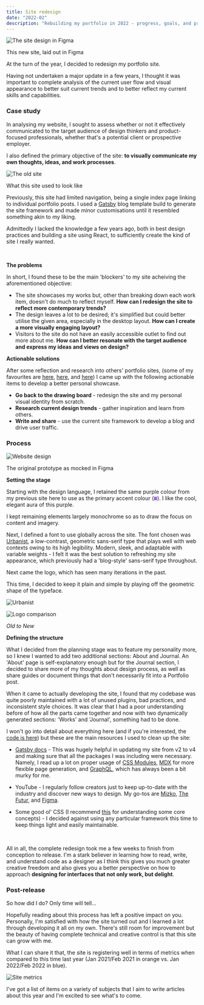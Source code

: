 ```yaml
---
title: Site redesign
date: "2022-02"
description: "Rebuilding my portfolio in 2022 - progress, goals, and process"
---
```


![The site design in Figma](./figma.png)

<figcaption className="caption">

This new site, laid out in Figma

</figcaption>

At the turn of the year, I decided to redesign my portfolio site.

Having not undertaken a major update in a few years, I thought it was important to complete analysis of the current user flow and visual appearance to better suit current trends and to better reflect my current skills and capabilities.

### Case study

In analysing my website, I sought to assess whether or not it effectively communicated to the target audience of design thinkers and product-focused professionals, whether that's a potential client or prospective employer.

I also defined the primary objective of the site: **to visually communicate my own thoughts, ideas, and work processes**.

![The old site](./old_site.jpeg)

<figcaption>

What this site used to look like

</figcaption>

Previously, this site had limited navigation, being a single index page linking to individual portfolio posts. I used a [Gatsby](https://www.gatsbyjs.com/) blog template build to generate the site framework and made minor customisations until it resembled something akin to my liking.

Admittedly I lacked the knowledge a few years ago, both in best design practices and building a site using React, to sufficiently create the kind of site I really wanted.

<br/>

**The problems**

In short, I found these to be the main 'blockers' to my site acheiving the aforementioned objective:

- The site showcases my works but, other than breaking down each work item, doesn't do much to reflect myself. **How can I redesign the site to reflect more contemporary trends?**
- The design leaves a lot to be desired; it's simplified but could better utilise the given area, especially in the desktop layout. **How can I create a more visually engaging layout?**
- Visitors to the site do not have an easily accessible outlet to find out more about me. **How can I better resonate with the target audience and express my ideas and views on design?**

**Actionable solutions**

After some reflection and research into others' portfolio sites, (some of my favourites are [here](https://chenhuijing.com/), [here](https://heckhouse.com/), and [here](https://www.tparkes.com/)) I came up with the following actionable items to develop a better personal showcase.

- **Go back to the drawing board** - redesign the site and my personal visual identity from scratch.
- **Research current design trends** - gather inspiration and learn from others.
- **Write and share** - use the current site framework to develop a blog and drive user traffic.

### Process

![Website design](./mac_site.gif)

<figcaption>

The original prototype as mocked in Figma

</figcaption>

**Setting the stage**

Starting with the design language, I retained the same purple colour from my previous site here to use as the primary accent colour (<span style="display: inline-block; width: 1ch; height: 1ch; background: #a45efd;"></span>). I like the cool, elegant aura of this purple. 

I kept remaining elements largely monochrome so as to draw the focus on content and imagery.

Next, I defined a font to use globally across the site. The font chosen was [Urbanist](https://github.com/coreyhu/Urbanist), a low-contrast, geometric sans-serif type that plays well with web contexts owing to its high legibility. Modern, sleek, and adaptable with variable weights - I felt it was the best solution to refreshing my site appearance, which previously had a 'blog-style' sans-serif type throughout.

Next came the logo, which has seen many iterations in the past.

This time, I decided to keep it plain and simple by playing off the geometric shape of the typeface.

![Urbanist](./font.png)

![Logo comparison](./logo_compare.png)

<figcaption>

_Old to New_

</figcaption>

**Defining the structure**

What I decided from the planning stage was to feature my personality more, so I knew I wanted to add two additional sections: About and Journal. An 'About' page is self-explanatory enough but for the Journal section, I decided to share more of my thoughts about design process, as well as share guides or document things that don't necessarily fit into a Portfolio post.

When it came to actually developing the site, I found that my codebase was quite poorly maintained with a lot of unused plugins, bad practices, and inconsistent style choices. It was clear that I had a poor understanding before of how all the parts came together and now with two dynamically generated sections: 'Works' and 'Journal', something had to be done.

I won't go into detail about everything here (and if you're interested, the [code is here](https://github.com/gwu205/folio)) but these are the main resources I used to clean up the site:

- [Gatsby docs](https://www.gatsbyjs.com/docs/) - This was hugely helpful in updating my site from v2 to v4 and making sure that all the packages I was including were necessary. Namely, I read up a lot on proper usage of [CSS Modules](https://www.gatsbyjs.com/docs/tutorial/part-2/#css-modules), [MDX](https://www.gatsbyjs.com/docs/mdx/writing-pages/) for more flexible page generation, and [GraphQL](https://www.gatsbyjs.com/docs/tutorial/part-4/), which has always been a bit murky for me.

- YouTube - I regularly follow creators just to keep up-to-date with the industry and discover new ways to design. My go-tos are [Mizko](https://www.youtube.com/c/Mizko/videos), [The Futur](https://www.youtube.com/c/thefuturishere/videos), and [Figma](https://www.youtube.com/c/Figmadesign/videos).

- Some good ol' CSS (I recommend [this](https://adamschwartz.co/magic-of-css/) for understanding some core concepts) - I decided against using any particular framework this time to keep things light and easily maintainable.

<br />

All in all, the complete redesign took me a few weeks to finish from conception to release. I'm a stark believer in learning how to read, write, and understand code as a designer as I think this gives you much greater creative freedom and also gives you a better perspective on how to approach **designing for interfaces that not only work, but delight**.

### Post-release

So how did I do? Only time will tell...

Hopefully reading about this process has left a positive impact on you. Personally, I'm satisfied with how the site turned out and I learned a lot through developing it all on my own. There's still room for improvement but the beauty of having complete technical and creative control is that this site can grow with me.

What I can share it that, the site is registering well in terms of metrics when compared to this time last year (Jan 2021/Feb 2021 in orange vs. Jan 2022/Feb 2022 in blue).

![Site metrics](./metrics.png)

I've got a list of items on a variety of subjects that I aim to write articles about this year and I'm excited to see what's to come.
